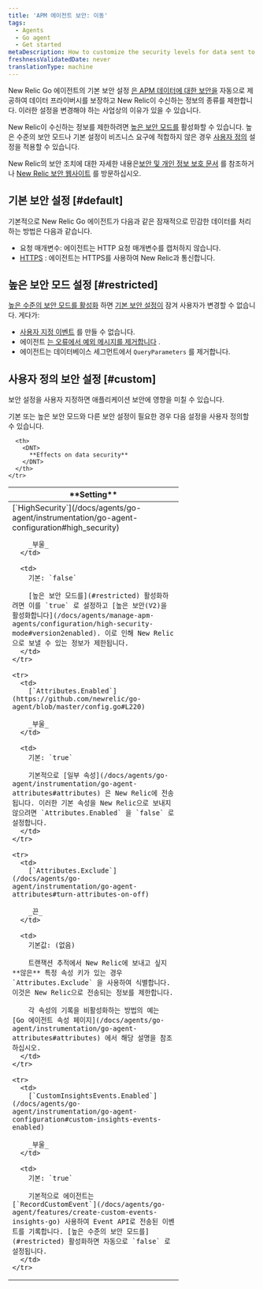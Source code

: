 ```yaml
---
title: 'APM 에이전트 보안: 이동'
tags:
  - Agents
  - Go agent
  - Get started
metaDescription: How to customize the security levels for data sent to New Relic from your Go app.
freshnessValidatedDate: never
translationType: machine
---
```


New Relic Go 에이전트의 기본 보안 설정 [은 APM 데이터에 대한 보안을](/docs/using-new-relic/new-relic-security/security/apm-agent-data-security) 자동으로 제공하여 데이터 프라이버시를 보장하고 New Relic이 수신하는 정보의 종류를 제한합니다. 이러한 설정을 변경해야 하는 사업상의 이유가 있을 수 있습니다.

New Relic이 수신하는 정보를 제한하려면 [높은 보안 모드를](#restricted) 활성화할 수 있습니다. 높은 수준의 보안 모드나 기본 설정이 비즈니스 요구에 적합하지 않은 경우 [사용자 정의](#custom) 설정을 적용할 수 있습니다.

New Relic의 보안 조치에 대한 자세한 내용은[보안 및 개인 정보 보호 문서](/docs/using-new-relic/new-relic-security/security/security-matters-data-privacy-new-relic) 를 참조하거나 [New Relic 보안 웹사이트](https://newrelic.com/security) 를 방문하십시오.

## 기본 보안 설정 [#default]

기본적으로 New Relic Go 에이전트가 다음과 같은 잠재적으로 민감한 데이터를 처리하는 방법은 다음과 같습니다.

* 요청 매개변수: 에이전트는 HTTP 요청 매개변수를 캡처하지 않습니다.
* [HTTPS](/docs/agents/go-agent/instrumentation/go-agent-configuration#use-tls) : 에이전트는 HTTPS를 사용하여 New Relic과 통신합니다.

## 높은 보안 모드 설정 [#restricted]

[높은 수준의 보안 모드를 활성화](/docs/agents/go-agent/instrumentation/go-agent-configuration#high_security) 하면 [기본 보안 설정이](#default) 잠겨 사용자가 변경할 수 없습니다. 게다가:

* [사용자 지정 이벤트](/docs/agents/go-agent/features/create-custom-events-insights-go) 를 만들 수 없습니다.
* 에이전트 [는 오류에서 예외 메시지를 제거합니다](https://github.com/newrelic/go-agent/blob/master/GUIDE.md#error-reporting) .
* 에이전트는 데이터베이스 세그먼트에서 `QueryParameters` 를 제거합니다.

## 사용자 정의 보안 설정 [#custom]

<Callout variant="caution">
  보안 설정을 사용자 지정하면 애플리케이션 보안에 영향을 미칠 수 있습니다.
</Callout>

기본 또는 높은 보안 모드와 다른 보안 설정이 필요한 경우 다음 설정을 사용자 정의할 수 있습니다.

<table>
  <thead>
    <tr>
      <th width="330px">
        <DNT>
          **Setting**
        </DNT>
      </th>

      <th>
        <DNT>
          **Effects on data security**
        </DNT>
      </th>
    </tr>
  </thead>

  <tbody>
    <tr>
      <td>
        [`HighSecurity`](/docs/agents/go-agent/instrumentation/go-agent-configuration#high_security)

        _부울_
      </td>

      <td>
        기본: `false`

        [높은 보안 모드를](#restricted) 활성화하려면 이를 `true` 로 설정하고 [높은 보안(V2)을 활성화합니다](/docs/agents/manage-apm-agents/configuration/high-security-mode#version2enabled). 이로 인해 New Relic으로 보낼 수 있는 정보가 제한됩니다.
      </td>
    </tr>

    <tr>
      <td>
        [`Attributes.Enabled`](https://github.com/newrelic/go-agent/blob/master/config.go#L220)

        _부울_
      </td>

      <td>
        기본: `true`

        기본적으로 [일부 속성](/docs/agents/go-agent/instrumentation/go-agent-attributes#attributes) 은 New Relic에 전송됩니다. 이러한 기본 속성을 New Relic으로 보내지 않으려면 `Attributes.Enabled` 을 `false` 로 설정합니다.
      </td>
    </tr>

    <tr>
      <td>
        [`Attributes.Exclude`](/docs/agents/go-agent/instrumentation/go-agent-attributes#turn-attributes-on-off)

        _끈_
      </td>

      <td>
        기본값: (없음)

        트랜잭션 추적에서 New Relic에 보내고 싶지 **않은** 특정 속성 키가 있는 경우 `Attributes.Exclude` 을 사용하여 식별합니다. 이것은 New Relic으로 전송되는 정보를 제한합니다.

        각 속성의 기록을 비활성화하는 방법의 예는 [Go 에이전트 속성 페이지](/docs/agents/go-agent/instrumentation/go-agent-attributes#attributes) 에서 해당 설명을 참조하십시오.
      </td>
    </tr>

    <tr>
      <td>
        [`CustomInsightsEvents.Enabled`](/docs/agents/go-agent/instrumentation/go-agent-configuration#custom-insights-events-enabled)

        _부울_
      </td>

      <td>
        기본: `true`

        기본적으로 에이전트는 [`RecordCustomEvent`](/docs/agents/go-agent/features/create-custom-events-insights-go) 사용하여 Event API로 전송된 이벤트를 기록합니다. [높은 수준의 보안 모드를](#restricted) 활성화하면 자동으로 `false` 로 설정됩니다.
      </td>
    </tr>
  </tbody>
</table>

